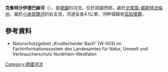 {{Coord|51|13|12.36|N|7|1|24.49|E|display=title}}

'''克魯特沙伊德巴赫河'''（{{lang-de|Krudtscheider Bach}}），是[[德國|德國]]的河流，位於該國西部，處於[[北萊茵-威斯特法倫州|北萊茵-威斯特法倫州]]，屬於[[小迪瑟爾河|小迪瑟爾河]]的右支流，河道全長4.1公里，河畔城鎮有[[伍珀塔爾|伍珀塔爾]]。

==參考資料==
* Naturschutzgebiet „Krudtscheider Bach“ (W-003) im Fachinformationssystem des Landesamtes für Natur, Umwelt und Verbraucherschutz Nordrhein-Westfalen

{{Germany-geo-stub}}
[[Category:德國河流|Category:德國河流]]